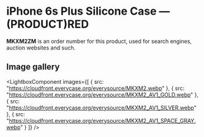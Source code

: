 
# iPhone 6s Plus Silicone Case — (PRODUCT)RED

<Callout type='info' emoji='👉🏻'>**MKXM2ZM** is an order number for this product, used for search engines, auction websites and such.</Callout>

## Image gallery

<LightboxComponent
    images={[
      {
        src: "https://cloudfront.everycase.org/everysource/MKXM2.webp"
      },
      {
        src: "https://cloudfront.everycase.org/everysource/MKXM2_AV1_GOLD.webp"
      },
      {
        src: "https://cloudfront.everycase.org/everysource/MKXM2_AV1_SILVER.webp"
      },
      {
        src: "https://cloudfront.everycase.org/everysource/MKXM2_AV1_SPACE_GRAY.webp"
      }
    ]}
  />
